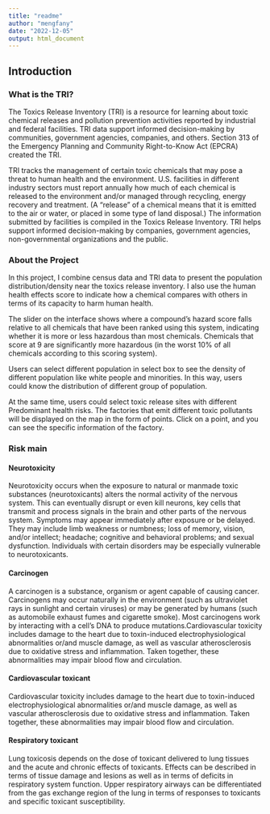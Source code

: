 ```yaml
---
title: "readme"
author: "mengfany"
date: "2022-12-05"
output: html_document
---
```


## Introduction

### What is the TRI? 
The Toxics Release Inventory (TRI) is a resource for learning about toxic chemical releases and pollution prevention activities reported by industrial and federal facilities. TRI data support informed decision-making by communities, government agencies, companies, and others. Section 313 of the Emergency Planning and Community Right-to-Know Act (EPCRA) created the TRI.

TRI tracks the management of certain toxic chemicals that may pose a threat to human health and the environment. U.S. facilities in different industry sectors must report annually how much of each chemical is released to the environment and/or managed through recycling, energy recovery and treatment. (A "release" of a chemical means that it is emitted to the air or water, or placed in some type of land disposal.)
The information submitted by facilities is compiled in the Toxics Release Inventory. TRI helps support informed decision-making by companies, government agencies, non-governmental organizations and the public.
 
### About the Project

In this project, I combine census data and TRI data to present the population distribution/density near the toxics release inventory. I also use the human health effects score to indicate how a chemical compares with others in terms of its capacity to harm human health. 

The slider on the interface shows where a compound's hazard score falls relative to all chemicals that have been ranked using this system, indicating whether it is more or less hazardous than most chemicals. Chemicals that score at 9 are significantly more hazardous (in the worst 10% of all chemicals according to this scoring system).

Users can select different population in select box to see the density of different population like white people and minorities. In this way, users could know the distribution of different group of population. 

At the same time, users could select toxic release sites with different Predominant health risks. The factories that emit different toxic pollutants will be displayed on the map in the form of points. Click on a point, and you can see the specific information of the factory.

 
### Risk main 
#### Neurotoxicity
Neurotoxicity occurs when the exposure to natural or manmade toxic substances (neurotoxicants) alters the normal activity of the nervous system. This can eventually disrupt or even kill neurons, key cells that transmit and process signals in the brain and other parts of the nervous system. Symptoms may appear immediately after exposure or be delayed. They may include limb weakness or numbness; loss of memory, vision, and/or intellect; headache; cognitive and behavioral problems; and sexual dysfunction. Individuals with certain disorders may be especially vulnerable to neurotoxicants.
 
#### Carcinogen
A carcinogen is a substance, organism or agent capable of causing cancer. Carcinogens may occur naturally in the environment (such as ultraviolet rays in sunlight and certain viruses) or may be generated by humans (such as automobile exhaust fumes and cigarette smoke). Most carcinogens work by interacting with a cell’s DNA to produce mutations.Cardiovascular toxicity includes damage to the heart due to toxin-induced electrophysiological abnormalities or/and muscle damage, as well as vascular atherosclerosis due to oxidative stress and inflammation. Taken together, these abnormalities may impair blood flow and circulation.

#### Cardiovascular toxicant
Cardiovascular toxicity includes damage to the heart due to toxin-induced electrophysiological abnormalities or/and muscle damage, as well as vascular atherosclerosis due to oxidative stress and inflammation. Taken together, these abnormalities may impair blood flow and circulation.
 
#### Respiratory toxicant
Lung toxicosis depends on the dose of toxicant delivered to lung tissues and the acute and chronic effects of toxicants. Effects can be described in terms of tissue damage and lesions as well as in terms of deficits in respiratory system function. Upper respiratory airways can be differentiated from the gas exchange region of the lung in terms of responses to toxicants and specific toxicant susceptibility.
 

